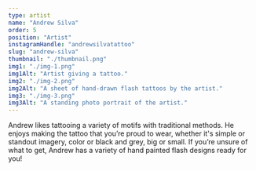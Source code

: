 ```yaml
---
type: artist
name: "Andrew Silva"
order: 5
position: "Artist"
instagramHandle: "andrewsilvatattoo"
slug: "andrew-silva"
thumbnail: "./thumbnail.png"
img1: "./img-1.png"
img1Alt: "Artist giving a tattoo."
img2: "./img-2.png"
img2Alt: "A sheet of hand-drawn flash tattoos by the artist."
img3: "./img-3.png"
img3Alt: "A standing photo portrait of the artist."
---
```


Andrew likes tattooing a variety of motifs with traditional methods.
He enjoys making the tattoo that you’re proud to wear, whether it's simple
or standout imagery, color or black and grey, big or small. If you’re unsure
of what to get, Andrew has a variety of hand painted flash designs ready for
you!
